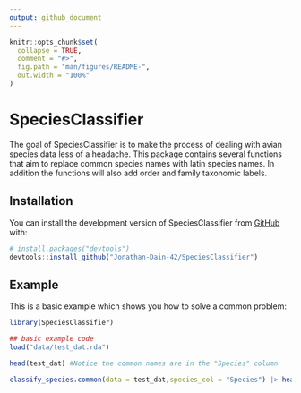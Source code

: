 ```yaml
---
output: github_document
---
```


<!-- README.md is generated from README.Rmd. Please edit that file -->

```r
knitr::opts_chunk$set(
  collapse = TRUE,
  comment = "#>",
  fig.path = "man/figures/README-",
  out.width = "100%"
)
```

# SpeciesClassifier

<!-- badges: start -->
<!-- badges: end -->

The goal of SpeciesClassifier is to make the process of dealing with avian species data less of a headache. This package contains several functions that aim to replace common species names with latin species names. In addition the functions will also add order and family taxonomic labels. 

## Installation

You can install the development version of SpeciesClassifier from [GitHub](https://github.com/) with:

``` r
# install.packages("devtools")
devtools::install_github("Jonathan-Dain-42/SpeciesClassifier")
```

## Example

This is a basic example which shows you how to solve a common problem:

```r
library(SpeciesClassifier)

## basic example code
load("data/test_dat.rda")

head(test_dat) #Notice the common names are in the "Species" column

classify_species.common(data = test_dat,species_col = "Species") |> head()

```


